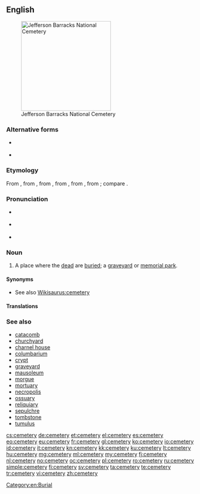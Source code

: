 ==English==
{{wikipedia}}
[[Image:Jefferson Barracks National Cemetery.JPG|thumb|240px|Jefferson Barracks National Cemetery]]

===Alternative forms===
* {{l/en|cœmeterium}} {{qualifier|history}}
* {{l/en|cœmetery}} {{qualifier|archaic}}

===Etymology===
From {{etyl|enm|en}} {{term|cimiterie|lang=enm}}, from {{etyl|fro|en}} {{term|cimitiere|lang=fro}}, from {{etyl|ML.|en}} {{term|cimiterium|cimitērium|lang=la}}, from {{etyl|LL.|en}} {{term|coemeterium|coemētērium|lang=la}}, from {{etyl|grc|en}} {{term|κοιμητήριον|sc=polytonic|lang=grc|tr=koimētērion}}, from {{term|κοιμάω|sc=polytonic|tr=koimaō||I put to sleep|lang=grc}}; compare {{term|cœmeterium|lang=en}}.

===Pronunciation===
* {{a|UK}} {{IPA|/ˈsɛ.məˌtɹi/}}
* {{a|US}} {{IPA|/ˈsɛ.məˌtɛ.ɹi/}}
* {{audio|En-us-cemetery.ogg|Audio (US)}}

===Noun===
{{en-noun|cemeter|ies}}

# A place where the [[dead]] are [[buried]]; a [[graveyard]] or [[memorial park]].

====Synonyms====
* See also [[Wikisaurus:cemetery]]

====Translations====
{{trans-see|a place where the dead are buried|graveyard}}

===See also===
* [[catacomb]]
* [[churchyard]]
* [[charnel house]]
* [[columbarium]]
* [[crypt]]
* [[graveyard]]
* [[mausoleum]]
* [[morgue]]
* [[mortuary]]
* [[necropolis]]
* [[ossuary]]
* [[reliquiary]]
* [[sepulchre]]
* [[tombstone]]
* [[tumulus]]

[[Category:en:Burial]]

[[cs:cemetery]]
[[de:cemetery]]
[[et:cemetery]]
[[el:cemetery]]
[[es:cemetery]]
[[eo:cemetery]]
[[eu:cemetery]]
[[fr:cemetery]]
[[gl:cemetery]]
[[ko:cemetery]]
[[io:cemetery]]
[[id:cemetery]]
[[it:cemetery]]
[[kn:cemetery]]
[[kk:cemetery]]
[[ku:cemetery]]
[[lt:cemetery]]
[[hu:cemetery]]
[[mg:cemetery]]
[[ml:cemetery]]
[[my:cemetery]]
[[fj:cemetery]]
[[nl:cemetery]]
[[no:cemetery]]
[[oc:cemetery]]
[[pl:cemetery]]
[[ro:cemetery]]
[[ru:cemetery]]
[[simple:cemetery]]
[[fi:cemetery]]
[[sv:cemetery]]
[[ta:cemetery]]
[[te:cemetery]]
[[tr:cemetery]]
[[vi:cemetery]]
[[zh:cemetery]]